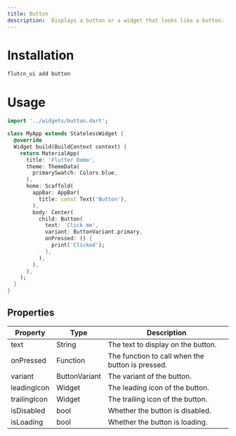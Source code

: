 ```yaml
---
title: Button 
description:  Displays a button or a widget that looks like a button.
---
```


# Installation 

```bash
flutcn_ui add button
```

# Usage

```dart title="main.dart"
import '../widgets/button.dart';

class MyApp extends StatelessWidget {
  @override
  Widget build(BuildContext context) {
    return MaterialApp(
      title: 'Flutter Demo',
      theme: ThemeData(
        primarySwatch: Colors.blue,
      ),
      home: Scaffold(
        appBar: AppBar(
          title: const Text('Button'),
        ),
        body: Center(
          child: Button(
            text: 'Click me',
            variant: ButtonVariant.primary,
            onPressed: () {
              print('Clicked');
            },
          ),
        ),
      ),
    );
  }
}
```

## Properties

| Property | Type | Description |
| -------- | ---- | ----------- |
| text | String | The text to display on the button. |
| onPressed | Function | The function to call when the button is pressed. |
| variant | ButtonVariant | The variant of the button. |
| leadingIcon | Widget | The leading icon of the button. |
| trailingIcon | Widget | The trailing icon of the button. |
| isDisabled | bool | Whether the button is disabled. |
| isLoading | bool | Whether the button is loading. |



